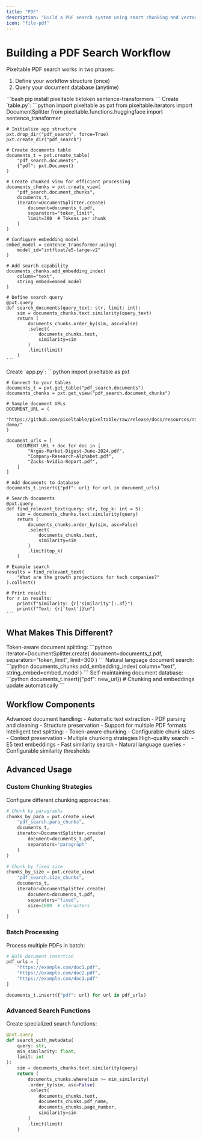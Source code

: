 ```yaml
---
title: "PDF"
description: "Build a PDF search system using smart chunking and vector embeddings"
icon: "file-pdf"
---
```


# Building a PDF Search Workflow

Pixeltable PDF search works in two phases:
1. Define your workflow structure (once)
2. Query your document database (anytime)

<Steps>
  <Step title="Install Dependencies">
    ```bash
    pip install pixeltable tiktoken sentence-transformers
    ```
  </Step>

  <Step title="Define Your Workflow" icon="diagram-project">
    Create `table.py`:
    ```python
    import pixeltable as pxt
    from pixeltable.iterators import DocumentSplitter
    from pixeltable.functions.huggingface import sentence_transformer

    # Initialize app structure
    pxt.drop_dir("pdf_search", force=True)
    pxt.create_dir("pdf_search")

    # Create documents table
    documents_t = pxt.create_table(
        "pdf_search.documents", 
        {"pdf": pxt.Document}
    )

    # Create chunked view for efficient processing
    documents_chunks = pxt.create_view(
        "pdf_search.document_chunks",
        documents_t,
        iterator=DocumentSplitter.create(
            document=documents_t.pdf,
            separators="token_limit",
            limit=300  # Tokens per chunk
        )
    )

    # Configure embedding model
    embed_model = sentence_transformer.using(
        model_id="intfloat/e5-large-v2"
    )

    # Add search capability
    documents_chunks.add_embedding_index(
        column="text",
        string_embed=embed_model
    )

    # Define search query
    @pxt.query
    def search_documents(query_text: str, limit: int):
        sim = documents_chunks.text.similarity(query_text)
        return (
            documents_chunks.order_by(sim, asc=False)
            .select(
                documents_chunks.text,
                similarity=sim
            )
            .limit(limit)
        )
    ```
  </Step>

  <Step title="Use Your Workflow" icon="play">
    Create `app.py`:
    ```python
    import pixeltable as pxt

    # Connect to your tables
    documents_t = pxt.get_table("pdf_search.documents")
    documents_chunks = pxt.get_view("pdf_search.document_chunks")

    # Sample document URLs
    DOCUMENT_URL = (
        "https://github.com/pixeltable/pixeltable/raw/release/docs/resources/rag-demo/"
    )
    
    document_urls = [
        DOCUMENT_URL + doc for doc in [
            "Argus-Market-Digest-June-2024.pdf",
            "Company-Research-Alphabet.pdf",
            "Zacks-Nvidia-Report.pdf",
        ]
    ]

    # Add documents to database
    documents_t.insert({"pdf": url} for url in document_urls)

    # Search documents
    @pxt.query
    def find_relevant_text(query: str, top_k: int = 5):
        sim = documents_chunks.text.similarity(query)
        return (
            documents_chunks.order_by(sim, asc=False)
            .select(
                documents_chunks.text,
                similarity=sim
            )
            .limit(top_k)
        )

    # Example search
    results = find_relevant_text(
        "What are the growth projections for tech companies?"
    ).collect()
    
    # Print results
    for r in results:
        print(f"Similarity: {r['similarity']:.3f}")
        print(f"Text: {r['text']}\n")
    ```
  </Step>
</Steps>

## What Makes This Different?

<CardGroup cols={1}>
  <Card title="Smart Chunking" icon="cut">
    Token-aware document splitting:
    ```python
    iterator=DocumentSplitter.create(
        document=documents_t.pdf,
        separators="token_limit",
        limit=300
    )
    ```
  </Card>

  <Card title="Vector Search" icon="magnifying-glass">
    Natural language document search:
    ```python
    documents_chunks.add_embedding_index(
        column="text",
        string_embed=embed_model
    )
    ```
  </Card>

  <Card title="Auto-updating" icon="arrows-rotate">
    Self-maintaining document database:
    ```python
    documents_t.insert({"pdf": new_url})
    # Chunking and embeddings update automatically
    ```
  </Card>
</CardGroup>

## Workflow Components

<AccordionGroup>
  <Accordion title="PDF Processing" icon="file-pdf">
    Advanced document handling:
    - Automatic text extraction
    - PDF parsing and cleaning
    - Structure preservation
    - Support for multiple PDF formats
  </Accordion>

  <Accordion title="Text Chunking" icon="puzzle-piece">
    Intelligent text splitting:
    - Token-aware chunking
    - Configurable chunk sizes
    - Context preservation
    - Multiple chunking strategies
  </Accordion>

  <Accordion title="Vector Search" icon="network-wired">
    High-quality search:
    - E5 text embeddings
    - Fast similarity search
    - Natural language queries
    - Configurable similarity thresholds
  </Accordion>
</AccordionGroup>

## Advanced Usage

### Custom Chunking Strategies

Configure different chunking approaches:

```python
# Chunk by paragraphs
chunks_by_para = pxt.create_view(
    "pdf_search.para_chunks",
    documents_t,
    iterator=DocumentSplitter.create(
        document=documents_t.pdf,
        separators="paragraph"
    )
)

# Chunk by fixed size
chunks_by_size = pxt.create_view(
    "pdf_search.size_chunks",
    documents_t,
    iterator=DocumentSplitter.create(
        document=documents_t.pdf,
        separators="fixed",
        size=1000  # characters
    )
)
```

### Batch Processing

Process multiple PDFs in batch:

```python
# Bulk document insertion
pdf_urls = [
    "https://example.com/doc1.pdf",
    "https://example.com/doc2.pdf",
    "https://example.com/doc3.pdf"
]

documents_t.insert({"pdf": url} for url in pdf_urls)
```

### Advanced Search Functions

Create specialized search functions:

```python
@pxt.query
def search_with_metadata(
    query: str,
    min_similarity: float,
    limit: int
):
    sim = documents_chunks.text.similarity(query)
    return (
        documents_chunks.where(sim >= min_similarity)
        .order_by(sim, asc=False)
        .select(
            documents_chunks.text,
            documents_chunks.pdf_name,
            documents_chunks.page_number,
            similarity=sim
        )
        .limit(limit)
    )
```